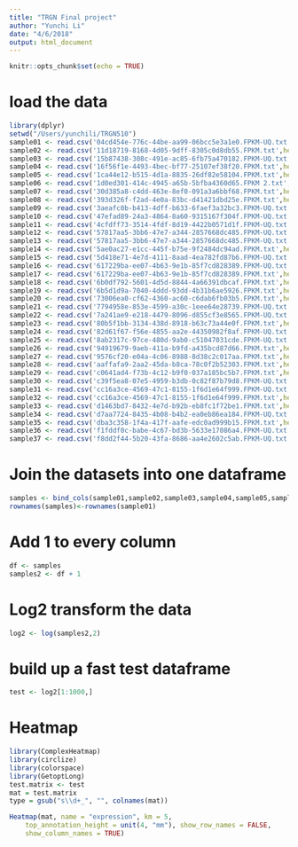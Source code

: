 ```yaml
---
title: "TRGN Final project"
author: "Yunchi Li"
date: "4/6/2018"
output: html_document
---
```


```r
knitr::opts_chunk$set(echo = TRUE)
```
 
# load the data
```r
library(dplyr)
setwd("/Users/yunchili/TRGN510")
sample01 <- read.csv('04cd454e-776c-44be-aa99-06bcc5e3a1e0.FPKM-UQ.txt',header = FALSE, sep = "", quote = "\"", dec = ".", fill = TRUE, row = 1)
sample02 <- read.csv('11d18719-8168-4d05-9dff-8305c0d8db55.FPKM.txt',header = FALSE, sep = "", quote = "\"", dec = ".", fill = TRUE, row = 1)
sample03 <- read.csv('15b87438-308c-491e-ac85-6fb75a470182.FPKM-UQ.txt',header = FALSE, sep = "", quote = "\"", dec = ".", fill = TRUE, row = 1)
sample04 <- read.csv('16f56f1e-4493-4bec-bf77-25107ef38f20.FPKM.txt',header = FALSE, sep = "", quote = "\"", dec = ".", fill = TRUE, row = 1)
sample05 <- read.csv('1ca44e12-b515-4d1a-8835-26df82e58104.FPKM.txt',header = FALSE, sep = "", quote = "\"", dec = ".", fill = TRUE, row = 1)
sample06 <- read.csv('1d0ed301-414c-4945-a65b-5bfba4360d65.FPKM 2.txt',header = FALSE, sep = "", quote = "\"", dec = ".", fill = TRUE, row = 1)
sample07 <- read.csv('30d385a8-c4dd-463e-8ef0-091a3a6bbf68.FPKM.txt',header = FALSE, sep = "", quote = "\"", dec = ".", fill = TRUE, row = 1)
sample08 <- read.csv('393d326f-f2ad-4e0a-83bc-d41421dbd25e.FPKM.txt',header = FALSE, sep = "", quote = "\"", dec = ".", fill = TRUE, row = 1)
sample09 <- read.csv('3aeafc0b-b413-4dff-b633-6faef3a32bc3.FPKM-UQ.txt',header = FALSE, sep = "", quote = "\"", dec = ".", fill = TRUE, row = 1)
sample10 <- read.csv('47efad89-24a3-4864-8a60-9315167f304f.FPKM-UQ.txt',header = FALSE, sep = "", quote = "\"", dec = ".", fill = TRUE, row = 1)
sample11 <- read.csv('4cfdff73-3514-4fdf-8d19-4422b0571d1f.FPKM-UQ.txt',header = FALSE, sep = "", quote = "\"", dec = ".", fill = TRUE, row = 1)
sample12 <- read.csv('57817aa5-3bb6-47e7-a344-2857668dc485.FPKM-UQ.txt',header = FALSE, sep = "", quote = "\"", dec = ".", fill = TRUE, row = 1)
sample13 <- read.csv('57817aa5-3bb6-47e7-a344-2857668dc485.FPKM-UQ.txt',header = FALSE, sep = "", quote = "\"", dec = ".", fill = TRUE, row = 1)
sample14 <- read.csv('5ae0ac27-e1cc-445f-b75e-9f2484dc94ad.FPKM.txt',header = FALSE, sep = "", quote = "\"", dec = ".", fill = TRUE, row = 1)
sample15 <- read.csv('5d418e71-4e7d-4111-8aad-4ea782fd87b6.FPKM-UQ.txt',header = FALSE, sep = "", quote = "\"", dec = ".", fill = TRUE, row = 1)
sample16 <- read.csv('617229ba-ee07-4b63-9e1b-85f7cd828389.FPKM-UQ.txt',header = FALSE, sep = "", quote = "\"", dec = ".", fill = TRUE, row = 1)
sample17 <- read.csv('617229ba-ee07-4b63-9e1b-85f7cd828389.FPKM.txt',header = FALSE, sep = "", quote = "\"", dec = ".", fill = TRUE, row = 1)
sample18 <- read.csv('6b0df792-5601-4d5d-8844-4a66391dbcaf.FPKM.txt',header = FALSE, sep = "", quote = "\"", dec = ".", fill = TRUE, row = 1)
sample19 <- read.csv('6b5d1d9a-7040-4ddd-93dd-4b31b6ae5926.FPKM.txt',header = FALSE, sep = "", quote = "\"", dec = ".", fill = TRUE, row = 1)
sample20 <- read.csv('73006ea0-cf62-4360-ac60-c6dab6fb03b5.FPKM.txt',header = FALSE, sep = "", quote = "\"", dec = ".", fill = TRUE, row = 1)
sample21 <- read.csv('7794958e-853e-4599-a30c-1eee64e28739.FPKM-UQ.txt',header = FALSE, sep = "", quote = "\"", dec = ".", fill = TRUE, row = 1)
sample22 <- read.csv('7a241ae9-e218-4479-8096-d855cf3e8565.FPKM-UQ.txt',header = FALSE, sep = "", quote = "\"", dec = ".", fill = TRUE, row = 1)
sample23 <- read.csv('80b5f1bb-3134-438d-8918-b63c73a44e0f.FPKM.txt',header = FALSE, sep = "", quote = "\"", dec = ".", fill = TRUE, row = 1)
sample24 <- read.csv('82d61f67-f56e-4855-aa2e-44350982f8af.FPKM-UQ.txt',header = FALSE, sep = "", quote = "\"", dec = ".", fill = TRUE, row = 1)
sample25 <- read.csv('8ab2317c-97ce-480d-9ab0-c51047031cde.FPKM-UQ.txt',header = FALSE, sep = "", quote = "\"", dec = ".", fill = TRUE, row = 1)
sample26 <- read.csv('94919679-9aeb-411a-b9fd-a435bcd87d66.FPKM.txt',header = FALSE, sep = "", quote = "\"", dec = ".", fill = TRUE, row = 1)
sample27 <- read.csv('9576cf20-e04a-4c06-8988-8d38c2c017aa.FPKM.txt',header = FALSE, sep = "", quote = "\"", dec = ".", fill = TRUE, row = 1)
sample28 <- read.csv('aaffafa9-2aa2-45da-b8ca-78c0f2b52303.FPKM.txt',header = FALSE, sep = "", quote = "\"", dec = ".", fill = TRUE, row = 1)
sample29 <- read.csv('c0641ad4-f73b-4c12-b9f0-037a185bc5b7.FPKM.txt',header = FALSE, sep = "", quote = "\"", dec = ".", fill = TRUE, row = 1)
sample30 <- read.csv('c39f5ea8-07e5-4959-b3db-0c82f87b79d8.FPKM-UQ.txt',header = FALSE, sep = "", quote = "\"", dec = ".", fill = TRUE, row = 1)
sample31 <- read.csv('cc16a3ce-4569-47c1-8155-1f6d1e64f999.FPKM-UQ.txt',header = FALSE, sep = "", quote = "\"", dec = ".", fill = TRUE, row = 1)
sample32 <- read.csv('cc16a3ce-4569-47c1-8155-1f6d1e64f999.FPKM.txt',header = FALSE, sep = "", quote = "\"", dec = ".", fill = TRUE, row = 1)
sample33 <- read.csv('d1463bd7-8432-4e7d-b92b-eb8fc1f72be1.FPKM.txt',header = FALSE, sep = "", quote = "\"", dec = ".", fill = TRUE, row = 1)
sample34 <- read.csv('d7aa7724-8435-4b08-b4b2-ea0eb86ea184.FPKM-UQ.txt',header = FALSE, sep = "", quote = "\"", dec = ".", fill = TRUE, row = 1)
sample35 <- read.csv('dba3c358-1f4a-417f-aafe-edc0ad999b15.FPKM.txt',header = FALSE, sep = "", quote = "\"", dec = ".", fill = TRUE, row = 1)
sample36 <- read.csv('f1fddf0c-babe-4c67-bd3b-5633e17086a4.FPKM-UQ.txt',header = FALSE, sep = "", quote = "\"", dec = ".", fill = TRUE, row = 1)
sample37 <- read.csv('f8dd2f44-5b20-43fa-8686-aa4e2602c5ab.FPKM-UQ.txt',header = FALSE, sep = "", quote = "\"", dec = ".", fill = TRUE, row = 1)
```

# Join the datasets into one dataframe
```r
samples <- bind_cols(sample01,sample02,sample03,sample04,sample05,sample06,sample07,sample08,sample09,sample10,sample11,sample12,sample13,sample14,sample15,sample16,sample17,sample18,sample19,sample20,sample21,sample22,sample23,sample24,sample25,sample26,sample27,sample28,sample29,sample30,sample31,sample32,sample33,sample34,sample35,sample36,sample37)
rownames(samples)<-rownames(sample01)
```

# Add 1 to every column 
```r
df <- samples
samples2 <- df + 1
```

# Log2 transform the data
```r
log2 <- log(samples2,2)
```

# build up a fast test dataframe
```r
test <- log2[1:1000,]
```

# Heatmap
```r
library(ComplexHeatmap)
library(circlize)
library(colorspace)
library(GetoptLong)
test.matrix <- test
mat = test.matrix
type = gsub("s\\d+_", "", colnames(mat))

Heatmap(mat, name = "expression", km = 5,  
    top_annotation_height = unit(4, "mm"), show_row_names = FALSE, 
    show_column_names = TRUE) 

```

```r

```

